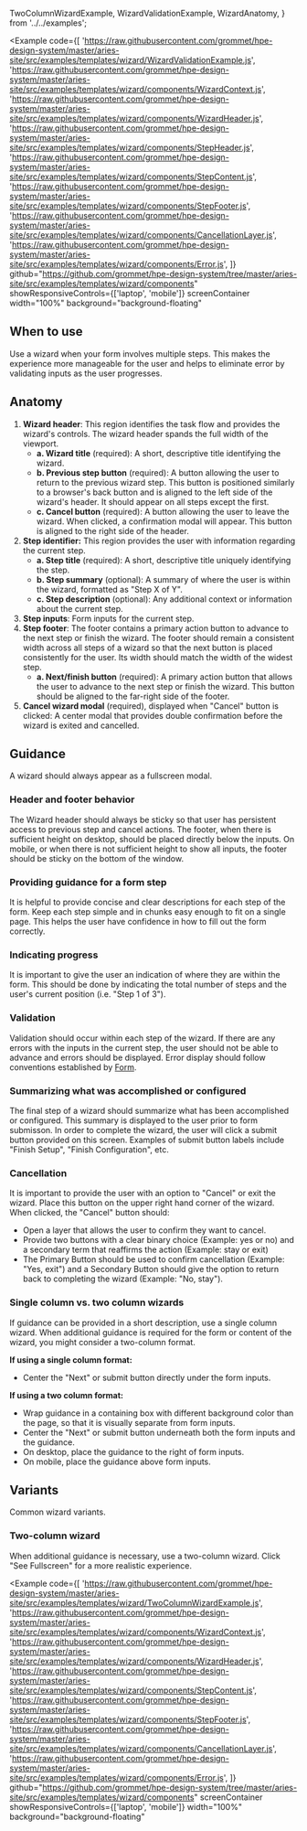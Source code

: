   TwoColumnWizardExample,
  WizardValidationExample,
  WizardAnatomy,
} from '../../examples';

<Example
  code={[
    'https://raw.githubusercontent.com/grommet/hpe-design-system/master/aries-site/src/examples/templates/wizard/WizardValidationExample.js',
    'https://raw.githubusercontent.com/grommet/hpe-design-system/master/aries-site/src/examples/templates/wizard/components/WizardContext.js',
    'https://raw.githubusercontent.com/grommet/hpe-design-system/master/aries-site/src/examples/templates/wizard/components/WizardHeader.js',
    'https://raw.githubusercontent.com/grommet/hpe-design-system/master/aries-site/src/examples/templates/wizard/components/StepHeader.js',
    'https://raw.githubusercontent.com/grommet/hpe-design-system/master/aries-site/src/examples/templates/wizard/components/StepContent.js',
    'https://raw.githubusercontent.com/grommet/hpe-design-system/master/aries-site/src/examples/templates/wizard/components/StepFooter.js',
    'https://raw.githubusercontent.com/grommet/hpe-design-system/master/aries-site/src/examples/templates/wizard/components/CancellationLayer.js',
    'https://raw.githubusercontent.com/grommet/hpe-design-system/master/aries-site/src/examples/templates/wizard/components/Error.js',
  ]}
  github="https://github.com/grommet/hpe-design-system/tree/master/aries-site/src/examples/templates/wizard/components"
  showResponsiveControls={['laptop', 'mobile']}
  screenContainer
  width="100%"
  background="background-floating"
>
  <WizardValidationExample />
</Example>

## When to use

Use a wizard when your form involves multiple steps. This makes the experience more manageable for the user and helps to eliminate error by validating inputs as the user progresses.

## Anatomy

<Example>
  <WizardAnatomy />
</Example>

1. **Wizard header**: This region identifies the task flow and provides the wizard's controls. The wizard header spands the full width of the viewport.
   - **a. Wizard title** (required): A short, descriptive title identifying the wizard.
   - **b. Previous step button** (required): A button allowing the user to return to the previous wizard step. This button is positioned similarly to a browser's back button and is aligned to the left side of the wizard's header. It should appear on all steps except the first.
   - **c. Cancel button** (required): A button allowing the user to leave the wizard. When clicked, a confirmation modal will appear. This button is aligned to the right side of the header.
1. **Step identifier:** This region provides the user with information regarding the current step.
   - **a. Step title** (required): A short, descriptive title uniquely identifying the step.
   - **b. Step summary** (optional): A summary of where the user is within the wizard, formatted as "Step X of Y".
   - **c. Step description** (optional): Any additional context or information about the current step.
1. **Step inputs**: Form inputs for the current step.
1. **Step footer**: The footer contains a primary action button to advance to the next step or finish the wizard. The footer should remain a consistent width across all steps of a wizard so that the next button is placed consistently for the user. Its width should match the width of the widest step.
   - **a. Next/finish button** (required): A primary action button that allows the user to advance to the next step or finish the wizard. This button should be aligned to the far-right side of the footer.
1. **Cancel wizard modal** (required), displayed when "Cancel" button is clicked: A center modal that provides double confirmation before the wizard is exited and cancelled.

## Guidance

A wizard should always appear as a fullscreen modal.

### Header and footer behavior

The Wizard header should always be sticky so that user has persistent access to previous step and cancel actions. The footer, when there is sufficient height on desktop, should be placed directly below the inputs. On mobile, or when there is not sufficient height to show all inputs, the footer should be sticky on the bottom of the window.

### Providing guidance for a form step

It is helpful to provide concise and clear descriptions for each step of the form. Keep each step simple and in chunks easy enough to fit on a single page. This helps the user have confidence in how to fill out the form correctly.

### Indicating progress

It is important to give the user an indication of where they are within the form. This should be done by indicating the total number of steps and the user's current position (i.e. "Step 1 of 3").

### Validation

Validation should occur within each step of the wizard. If there are any errors with the inputs in the current step, the user should not be able to advance and errors should be displayed. Error display should follow conventions established by [Form](/templates/forms).

### Summarizing what was accomplished or configured

The final step of a wizard should summarize what has been accomplished or configured. This summary is displayed to the user prior to form submisson. In order to complete the wizard, the user will click a submit button provided on this screen. Examples of submit button labels include "Finish Setup", "Finish Configuration", etc.

### Cancellation

It is important to provide the user with an option to "Cancel" or exit the wizard. Place this button on the upper right hand corner of the wizard. When clicked, the "Cancel" button should:

- Open a layer that allows the user to confirm they want to cancel.
- Provide two buttons with a clear binary choice (Example: yes or no) and a secondary term that reaffirms the action (Example: stay or exit)
- The Primary Button should be used to confirm cancellation (Example: "Yes, exit") and a Secondary Button should give the option to return back to completing the wizard (Example: "No, stay").

### Single column vs. two column wizards

If guidance can be provided in a short description, use a single column wizard. When additional guidance is required for the form or content of the wizard, you might consider a two-column format.

**If using a single column format:**

- Center the "Next" or submit button directly under the form inputs.

**If using a two column format:**

- Wrap guidance in a containing box with different background color than the page, so that it is visually separate from form inputs.
- Center the "Next" or submit button underneath both the form inputs and the guidance.
- On desktop, place the guidance to the right of form inputs.
- On mobile, place the guidance above form inputs.

## Variants

Common wizard variants.

### Two-column wizard

When additional guidance is necessary, use a two-column wizard. Click "See Fullscreen" for a more realistic experience.

<Example
  code={[
    'https://raw.githubusercontent.com/grommet/hpe-design-system/master/aries-site/src/examples/templates/wizard/TwoColumnWizardExample.js',
    'https://raw.githubusercontent.com/grommet/hpe-design-system/master/aries-site/src/examples/templates/wizard/components/WizardContext.js',
    'https://raw.githubusercontent.com/grommet/hpe-design-system/master/aries-site/src/examples/templates/wizard/components/WizardHeader.js',
    'https://raw.githubusercontent.com/grommet/hpe-design-system/master/aries-site/src/examples/templates/wizard/components/StepContent.js',
    'https://raw.githubusercontent.com/grommet/hpe-design-system/master/aries-site/src/examples/templates/wizard/components/StepFooter.js',
    'https://raw.githubusercontent.com/grommet/hpe-design-system/master/aries-site/src/examples/templates/wizard/components/CancellationLayer.js',
    'https://raw.githubusercontent.com/grommet/hpe-design-system/master/aries-site/src/examples/templates/wizard/components/Error.js',
  ]}
  github="https://github.com/grommet/hpe-design-system/tree/master/aries-site/src/examples/templates/wizard/components"
  screenContainer
  showResponsiveControls={['laptop', 'mobile']}
  width="100%"
  background="background-floating"
>
  <TwoColumnWizardExample />
</Example>
